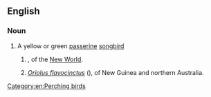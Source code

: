 ==English==

===Noun===
{{wikipedia|Australasian Yellow Oriole|Yellow Oriole}}
{{en-noun}}

# A yellow or green [[passerine]] [[songbird]]
## {{taxlink|Icterus nigrogularis|species|ver=190507}}, of the [[New World]].
## ''[[Oriolus flavocinctus]]'' ({{vern|green oriole}}), of New Guinea and northern Australia.

[[Category:en:Perching birds]]